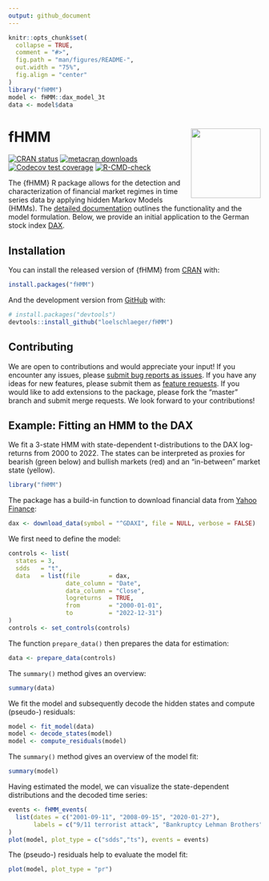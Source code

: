 ```yaml
---
output: github_document
---
```


<!-- README.md is generated from README.Rmd. Please edit that file -->

```r
knitr::opts_chunk$set(
  collapse = TRUE,
  comment = "#>",
  fig.path = "man/figures/README-",
  out.width = "75%",
  fig.align = "center"
)
library("fHMM")
model <- fHMM::dax_model_3t
data <- model$data
```

# fHMM <a href="https://loelschlaeger.github.io/fHMM/"><img src="man/figures/logo.png" align="right" height="139" /></a>

<!-- badges: start -->
[![CRAN status](https://www.r-pkg.org/badges/version/fHMM)](https://CRAN.R-project.org/package=fHMM)
[![metacran downloads](https://cranlogs.r-pkg.org/badges/last-month/fHMM)](https://cran.r-project.org/package=fHMM)
[![Codecov test coverage](https://codecov.io/gh/loelschlaeger/fHMM/branch/master/graph/badge.svg)](https://app.codecov.io/gh/loelschlaeger/fHMM)
[![R-CMD-check](https://github.com/loelschlaeger/fHMM/actions/workflows/checks.yaml/badge.svg)](https://github.com/loelschlaeger/fHMM/actions/workflows/checks.yaml)
<!-- badges: end -->

The {fHMM} R package allows for the detection and characterization of financial market regimes in time series data by applying hidden Markov Models (HMMs). The [detailed documentation](https://loelschlaeger.de/fHMM/articles/) outlines the functionality and the model formulation. Below, we provide an initial application to the German stock index [DAX](https://en.wikipedia.org/wiki/DAX).

## Installation

You can install the released version of {fHMM} from [CRAN](https://CRAN.R-project.org) with:

```r
install.packages("fHMM")
```

And the development version from [GitHub](https://github.com/) with:

```r
# install.packages("devtools")
devtools::install_github("loelschlaeger/fHMM")
```

## Contributing

We are open to contributions and would appreciate your input! If you encounter any issues, please [submit bug reports as issues](https://github.com/loelschlaeger/fHMM/issues/new?assignees=&labels=bug&template=bug.md). If you have any ideas for new features, please submit them as [feature requests](https://github.com/loelschlaeger/fHMM/issues/new?assignees=&labels=future&template=suggestion.md). If you would like to add extensions to the package, please fork the "master" branch and submit merge requests. We look forward to your contributions!

## Example: Fitting an HMM to the DAX

We fit a 3-state HMM with state-dependent t-distributions to the DAX log-returns from 2000 to 2022. The states can be interpreted as proxies for bearish (green below) and bullish markets (red) and an "in-between" market state (yellow).

```r
library("fHMM")
```

The package has a build-in function to download financial data from [Yahoo Finance](https://finance.yahoo.com/):

```r
dax <- download_data(symbol = "^GDAXI", file = NULL, verbose = FALSE)
```

We first need to define the model:

```r
controls <- list(
  states = 3,
  sdds   = "t",
  data   = list(file        = dax,
                date_column = "Date",
                data_column = "Close",
                logreturns  = TRUE,
                from        = "2000-01-01",
                to          = "2022-12-31")
)
controls <- set_controls(controls)
```

The function `prepare_data()` then prepares the data for estimation:

```r
data <- prepare_data(controls)
```

The `summary()` method gives an overview:

```r
summary(data)
```

We fit the model and subsequently decode the hidden states and compute (pseudo-) residuals:

```r
model <- fit_model(data)
model <- decode_states(model)
model <- compute_residuals(model)
```

The `summary()` method gives an overview of the model fit:

```r
summary(model)
```

Having estimated the model, we can visualize the state-dependent distributions and the decoded time series:

```r
events <- fHMM_events(
  list(dates = c("2001-09-11", "2008-09-15", "2020-01-27"),
       labels = c("9/11 terrorist attack", "Bankruptcy Lehman Brothers", "First COVID-19 case Germany"))
)
plot(model, plot_type = c("sdds","ts"), events = events)
```

The (pseudo-) residuals help to evaluate the model fit:

```r
plot(model, plot_type = "pr")
```
